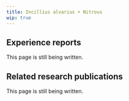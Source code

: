 ---
title: Incillius alvarius + Nitrous
wip: true
---

## Experience reports

This page is still being written.

## Related research publications

This page is still being written.

